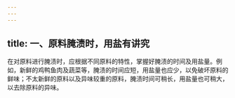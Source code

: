 ```yaml
---
---
---
```

title: 一、原料腌渍时，用盐有讲究
---




在对原料进行腌渍时，应根据不同原料的特性，掌握好腌渍的时间及用盐量。例如，新鲜的鸡鸭鱼肉及蔬菜等，腌渍的时间应短，用盐量也应少，以免破坏原料的鲜味；不太新鲜的原料以及异味较重的原料，腌渍时间可稍长，用盐量也可稍大，以去除原料的异味。